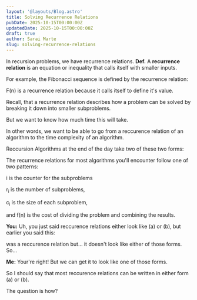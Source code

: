 ```yaml
---
layout: '@layouts/Blog.astro'
title: Solving Recurrence Relations
pubDate: 2025-10-15T00:00:00Z 
updatedDate: 2025-10-15T00:00:00Z 
draft: true
author: Sarai Marte
slug: solving-recurrence-relations
---
```




In recursion problems, we have recurrence relations. 
<RuleBox>
**Def.** A **recurrence relation** is an equation or inequality that calls itself with smaller inputs. 
</RuleBox>

For example, the Fibonacci sequence is defined by the recurrence relation:

<Latex formula="F_n = F_{n-1} + F_{n-2}" />

F(n) is a recurrence relation because it calls itself to define it's value.

Recall, that a recurrence relation describes how a problem can be solved by breaking it down into smaller subproblems.

But we want to know how much time this will take.

In other words, we want to be able to go from a reccurence relation of an algorithm to the time complexity of an algorithm.

Reccursion Algorithms at the end of the day take two of these two forms: 

The recurrence relations for most algorithms you'll encounter follow one of two patterns: 


<Latex formula="(a) T(n) = \sum_{i} r_i T(n - c_i) + f(n)" />

<Latex formula="(b) T(n) = \sum_{i} r_i T(n/c_i) + f(n)" />

i is the counter for the subproblems  

r<sub>i</sub> is the number of subproblems, 

c<sub>i</sub> is the size of each subproblem, 

and f(n) is the cost of dividing the problem and combining the results.

**You:** Uh, you just said reccurence relations either look like (a) or (b), but earlier you said this: 

<Latex formula="F_n = F_{n-1} + F_{n-2}" /> 

was a reccurence relation but... it doesn't look like either of those forms. So...

**Me:**  Your're right! But we can get it to look like one of those forms.

So I should say that most reccurence relations can be written in either form (a) or (b).

The question is how? 


